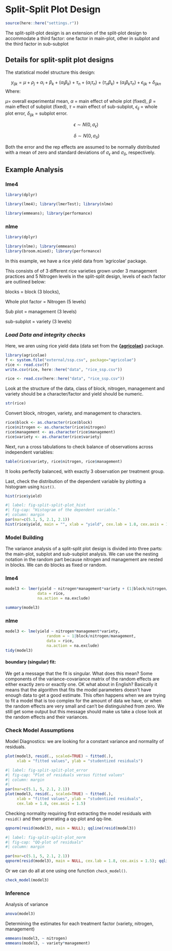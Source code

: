 # Split-Split Plot Design

```r
source(here::here("settings.r"))
```

The split-split-plot design is an extension of the split-plot design to accommodate a third factor: one factor in main-plot, other in subplot and the third factor in sub-subplot

## Details for split-split plot designs

The statistical model structure this design:

$$y_{ijk} = \mu + \rho_j +  \alpha_i + \beta_k + (\alpha_i\beta_k) + \tau_n + (\alpha_i\tau_n) + (\tau_n\beta_k) + (\alpha_i\beta_k\tau_n) + \epsilon_{ijk} + \delta_{ijkn}$$ Where:

$\mu$= overall experimental mean, $\alpha$ = main effect of whole plot (fixed), $\beta$ = main effect of subplot (fixed), $\tau$ = main effect of sub-subplot, $\epsilon_{ij}$ = whole plot error, $\delta_{ijk}$ = subplot error.

$$ \epsilon \sim N(0, \sigma_\epsilon)$$

$$\ \delta  \sim N(0, \sigma_\delta)$$

Both the error and the rep effects are assumed to be normally distributed with a mean of zero and standard deviations of $\sigma_\epsilon$ and $\sigma_\delta$, respectively.

## Example Analysis

::: panel-tabset
### lme4

```r
library(dplyr)

library(lme4); library(lmerTest); library(nlme)

library(emmeans); library(performance)
```

### nlme

```r
library(dplyr)

library(nlme); library(emmeans)
library(broom.mixed); library(performance)
```
:::

In this example, we have a rice yield data from 'agricolae' package.

This consists of of 3 different rice varieties grown under 3 management practices and 5 Nitrogen levels in the split-split design, levels of each factor are outlined below:

blocks = block (3 blocks),

Whole plot factor = Nitrogen (5 levels)

Sub plot = management (3 levels)

sub-subplot = variety (3 levels)

### *Load Data and integrity checks*

Here, we aren using rice yield data (data set from the **{[agricolae](https://CRAN.R-project.org/package=agricolae)}** package.

```r
library(agricolae)
f <- system.file("external/ssp.csv", package="agricolae")
rice <- read.csv(f)
write.csv(rice, here::here("data", "rice_ssp.csv"))
```

```r
rice <- read.csv(here::here("data", "rice_ssp.csv"))
```


Look at the structure of the data, class of block, nitrogen, management and variety should be a character/factor and yield should be numeric.

```r
str(rice)
```

Convert block, nitrogen, variety, and management to characters.

```r
rice$block <- as.character(rice$block)
rice$nitrogen <- as.character(rice$nitrogen)
rice$management <- as.character(rice$management)
rice$variety <- as.character(rice$variety)
```

Next, run a cross tabulations to check balance of observations across independent variables:

```r
table(rice$variety, rice$nitrogen, rice$management)
```

It looks perfectly balanced, with exactly 3 observation per treatment group.

Last, check the distribution of the dependent variable by plotting a histogram using  `hist()`.

```r
hist(rice$yield)
```

```r
#| label: fig-split-split-plot_hist
#| fig-cap: "Histogram of the dependent variable."
#| column: margin
par(mar=c(5.1, 5, 2.1, 2.1))
hist(rice$yield, main = "", xlab = "yield", cex.lab = 1.8, cex.axis = 1.5)
```

### Model Building

The variance analysis of a split-split plot design is divided into three parts: the main-plot, subplot and sub-subplot analysis. We can use the nesting notation in the random part because nitrogen and management are nested in blocks. We can do blocks as fixed or random.

::: panel-tabset
### lme4

```r
model3 <- lmer(yield ~ nitrogen*management*variety + (1|block/nitrogen/management),
              data = rice, 
              na.action = na.exclude)

summary(model3)
```

### nlme
```r
model3 <- lme(yield ~ nitrogen*management*variety,
                  random = ~ 1|block/nitrogen/management,
                  data = rice, 
                  na.action = na.exclude)
tidy(model3)
```
:::

::: column-margin
#### boundary (singular) fit:
We get a message that the fit is singular. What does this mean? Some components of the variance-covariance matrix of the random effects are either exactly zero or exactly one. OK what about in English? Basically it means that the algorithm that fits the model parameters doesn’t have enough data to get a good estimate. This often happens when we are trying to fit a model that is too complex for the amount of data we have, or when the random effects are very small and can’t be distinguished from zero. We still get some output but this message should make us take a close look at the random effects and their variances.
:::

### Check Model Assumptions

Model Diagnostics: we are looking for a constant variance and normality of residuals.
```r
plot(model3, resid(., scaled=TRUE) ~ fitted(.), 
     xlab = "fitted values", ylab = "studentized residuals")
```

```r
#| label: fig-split-split-plot_error
#| fig-cap: "Plot of residuals versus fitted values"
#| column: margin
#| 
par(mar=c(5.1, 5, 2.1, 2.1))
plot(model3, resid(., scaled=TRUE) ~ fitted(.), 
     xlab = "fitted values", ylab = "studentized residuals",
     cex.lab = 1.8, cex.axis = 1.5)
```

Checking normality requiring first extracting the model residuals with `resid()` and then generating a qq-plot and qq-line.

```r
qqnorm(resid(model3), main = NULL); qqline(resid(model3))
```

```r
#| label: fig-split-split-plot_norm
#| fig-cap: "QQ-plot of residuals"
#| column: margin

par(mar=c(5.1, 5, 2.1, 2.1))
qqnorm(resid(model3), main = NULL, cex.lab = 1.8, cex.axis = 1.5); qqline(resid(model3))
```

Or we can do all at one using one function `check_model()`. 
```r
check_model(model3)
```

### Inference
Analysis of variance

```r
anova(model3)
```

Determining the estimates for each treatment factor (variety, nitrogen, management)
```r
emmeans(model3, ~ nitrogen)
emmeans(model3, ~ variety*management)
```

